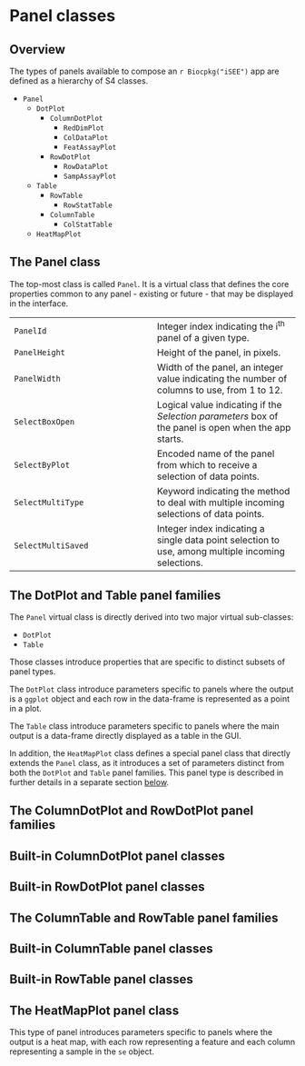 # Panel classes {#panels}

## Overview

The types of panels available to compose an `r Biocpkg("iSEE")` app are defined as a hierarchy of S4 classes.

<!-- TODO Replace the bullet list below by a figure, like a filesystem tree. -->

- `Panel`
  - `DotPlot`
    - `ColumnDotPlot`
      - `RedDimPlot`
      - `ColDataPlot`
      - `FeatAssayPlot`
    - `RowDotPlot`
      - `RowDataPlot`
      - `SampAssayPlot`
  - `Table`
    - `RowTable`
      - `RowStatTable`
    - `ColumnTable`
      - `ColStatTable`
  - `HeatMapPlot`

## The Panel class

The top-most class is called `Panel`.
It is a virtual class that defines the core properties common to any panel - existing or future - that may be displayed in the interface.

|   |   |
| - | - |
| `PanelId` | Integer index indicating the i^th^ panel of a given type. |
| `PanelHeight` | Height of the panel, in pixels. |
| `PanelWidth` | Width of the panel, an integer value indicating the number of columns to use, from 1 to 12. |
| `SelectBoxOpen` | Logical value indicating if the _Selection parameters_ box of the panel is open when the app starts. |
| `SelectByPlot` | Encoded name of the panel from which to receive a selection of data points. |
| `SelectMultiType` | Keyword indicating the method to deal with multiple incoming selections of data points. |
| `SelectMultiSaved` | Integer index indicating a single data point selection to use, among multiple incoming selections. |

## The DotPlot and Table panel families

The `Panel` virtual class is directly derived into two major virtual sub-classes:

- `DotPlot`
- `Table`

Those classes introduce properties that are specific to distinct subsets of panel types.

The `DotPlot` class introduce parameters specific to panels where the output is a `ggplot` object and each row in the data-frame is represented as a point in a plot.

The `Table` class introduce parameters specific to panels where the main output is a data-frame directly displayed as a table in the GUI.

In addition, the `HeatMapPlot` class defines a special panel class that directly extends the `Panel` class, as it introduces a set of parameters distinct from both the `DotPlot` and `Table` panel families.
This panel type is described in further details in a separate section [below](#heatmapplot-class).

<!-- TODO: properties introduced by the DotPlot class -->

<!-- TODO: properties introduced by the Table class -->

## The ColumnDotPlot and RowDotPlot panel families

<!-- TODO: properties introduced by the ColumnDotPlot class -->

<!-- TODO: properties introduced by the RowDotPlot class -->

## Built-in ColumnDotPlot panel classes

<!-- TODO: properties introduced by the RedDimPlot class -->

<!-- TODO: properties introduced by the ColDataPlot class -->

<!-- TODO: properties introduced by the FeatAssayPlot class -->

## Built-in RowDotPlot panel classes

<!-- TODO: properties introduced by the RowDataPlot class -->

<!-- TODO: properties introduced by the SampAssayPlot class -->

## The ColumnTable and RowTable panel families

<!-- TODO: properties introduced by the ColumnTable class -->

<!-- TODO: properties introduced by the RowTable class -->

## Built-in ColumnTable panel classes

<!-- TODO: properties introduced by the RowStatTable class -->

## Built-in RowTable panel classes

<!-- TODO: properties introduced by the ColStatTable class -->

## The HeatMapPlot panel class {#heatmapplot-class}

This type of panel introduces parameters specific to panels where the output is a heat map, with each row representing a feature and each column representing a sample in the `se` object.

<!-- TODO: properties introduced by the HeatMapPlot class -->

